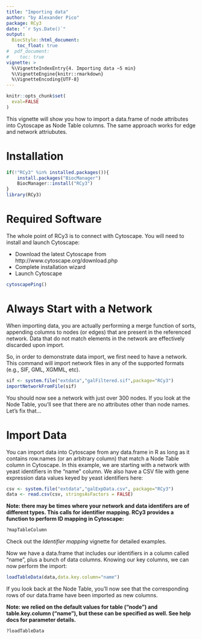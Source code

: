 ```yaml
---
title: "Importing data"
author: "by Alexander Pico"
package: RCy3
date: "`r Sys.Date()`"
output: 
  BiocStyle::html_document:
    toc_float: true
#  pdf_document:
#    toc: true 
vignette: >
  %\VignetteIndexEntry{4. Importing data ~5 min}
  %\VignetteEngine{knitr::rmarkdown}
  %\VignetteEncoding{UTF-8}
---
```

```r
knitr::opts_chunk$set(
  eval=FALSE
)
```

This vignette will show you how to import a data.frame of node attributes into Cytoscape as Node Table columns. The same approach works for edge and network attriubutes.  

# Installation
```r
if(!"RCy3" %in% installed.packages()){
    install.packages("BiocManager")
    BiocManager::install("RCy3")
}
library(RCy3)
```

# Required Software
The whole point of RCy3 is to connect with Cytoscape. You will need to install and launch Cytoscape: 

* Download the latest Cytoscape from http://www.cytoscape.org/download.php
* Complete installation wizard
* Launch Cytoscape 

```r
cytoscapePing()
```

# Always Start with a Network
When importing data, you are actually performing a merge function of sorts, appending columns to nodes (or edges) that are present in the referenced network. Data that do not match elements in the network are effectively discarded upon import.

So, in order to demonstrate data import, we first need to have a network. This command will import network files in any of the supported formats (e.g., SIF, GML, XGMML, etc).
```r
sif <- system.file("extdata","galFiltered.sif",package="RCy3")
importNetworkFromFile(sif)
```

You should now see a network with just over 300 nodes. If you look at the Node Table, you'll see that there are no attributes other than node names. Let's fix that...

# Import Data
You can import data into Cytoscape from any data.frame in R as long as it contains row.names (or an arbitrary column) that match a Node Table column in Cytoscape. In this example, we are starting with a network with yeast identifiers in the "name" column. We also have a CSV file with gene expression data values keyed by yeast identifiers here:
```r
csv <- system.file("extdata","galExpData.csv", package="RCy3")
data <- read.csv(csv, stringsAsFactors = FALSE)
```

**Note: there may be times where your network and data identifers are of different
types. This calls for identifier mapping. RCy3 provides a function to perform
ID mapping in Cytoscape:**
```r
?mapTableColumn
```
Check out the *Identifier mapping* vignette for detailed examples.

Now we have a data.frame that includes our identifiers in a column called "name", plus a bunch of data columns. Knowing our key columns, we can now perform the import:
```r
loadTableData(data,data.key.column="name")
```

If you look back at the Node Table, you'll now see that the corresponding rows of our data.frame have been imported as new columns.

**Note: we relied on the default values for table ("node") and table.key.column ("name"), but these can be specified as well. See help docs for parameter details.**
```r
?loadTableData
```



